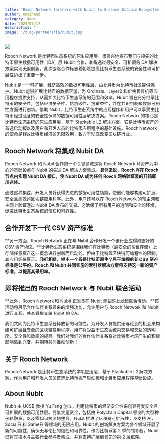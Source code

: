 ```yaml
---
title: 'Rooch Network Partners with Nubit to Enhance Bitcoin Ecosystem Scalability and Security'
author: omnihand
category: News
date: 2024/07/17
description: ''
image: '/blog/partnership/nubit.jpg'
---
```



<PostHeader />

![](/blog/partnership/nubit.jpg)

Rooch Network 是比特币生态系统的原生应用层，很高兴地宣布我们与领先的比特币原生数据可用性（DA）层 Nubit 合作，准备通过最安全、可扩展的 DA 解决方案实现无限创新。此次战略合作标志着朝着提高比特币生态系统的安全性和可扩展性迈出了重要一步。

Nubit 是一个可扩展、经济高效的数据可用性层，由比特币为比特币社区提供保护。Nubit 能够扩展比特币的数据容量，为 Ordinals、Layer2 和价格预言机等应用程序提供支持，从而扩大比特币生态系统的范围和效率。Nubit 旨在充分继承比特币的安全性，包括经济安全性、抗篡改性、抗审查性，并在共识机制和数据可用性方面进行创新。借助 Nubit，比特币生态系统中的应用程序和用户可以享受由比特币经过验证的安全性保障的数据可用性层解决方案。Rooch Network 的核心是比特币生态系统的原生应用层，基于 Stackable L2 解决方案。它是比特币资产的首选启动板以及用户和开发人员的比特币应用程序的基础设施。Rooch Network 的使命是释放比特币经济的无限效用，致力于彻底改变区块链行业。

## Rooch Network 将集成 Nubit DA

Rooch Network 和 Nubit 合作的一个关键领域是将 Rooch Network 以资产为中心的基础设施与 Nubit 的先进 DA 解决方案集成。**具体来说，Rooch 将在 Rooch 节点内实现 Nubit DA 接口，使 Nubit DA 成为任何 Rooch 网络验证器的开箱即用选择。**

通过这种集成，开发人员将获得先进的数据可用性功能，使他们能够构建可扩展、安全且高效的区块链应用程序。此外，用户还可以在 Rooch Network 的预主网和主网上验证通过 Nubit DA 发布的交易。这确保了所有用户的透明和安全的环境，促进比特币生态系统的信任和可靠性。

## 合作开发下一代 CSV 资产标准

**另一方面，Rooch Network 正在与 Nubit 合作开发一个该行业应得的更好的 CSV 资产协议。**比特币生态系统是围绕我们在比特币（最安全的价值存储）上存储任意资产这一概念进行创新而启动的。但由于比特币区块链可编程性的限制，其应用场景匮乏。**我们相信，提出一个既是比特币原生又易于编程的新 CSV 资产标准是公平的。Rooch 和 Nubit 共同实施的索引器解决方案将支持这一新的资产标准，以提高其采用率。**

## 即将推出的 Rooch Network 与 Nubit 联合活动

**此外，Rooch Network 和 Nubit 正准备在 Nubit 测试网上发起联合活动。**该活动将展示合作伙伴关系带来的增强功能，允许用户与 Rooch Network 和 Nubit 进行交互，并查看提交给 Nubit 的 DA。

我们共同为比特币生态系统释放新的可能性，为开发人员提供无与伦比的机会来构建可扩展且安全的区块链应用程序。用户将受益于生态系统内交易和交互的透明度、安全性和效率的提高。我们对我们的合作伙伴关系将对比特币社区产生的积极影响感到兴奋，并期待共同推动创新！

## 关于 Rooch Network

Rooch Network 是比特币生态系统的本机应用层，基于 Stackable L2 解决方案，作为用户和开发人员的首选比特币资产启动板和比特币应用程序基础设施。

## About Nubit

Nubit 由 UCSB 教授 Yu Feng 创立，利用比特币的经济安全性来创建高度安全且可扩展的数据可用性层。凭借大量资金，包括由 Polychain Capital 领投的大型种子轮融资，以及零知识技术的整合，Nubit 推进了区块链可扩展性，以支持 AI、SocialFi 和 GameFi 等领域的无限应用。Nubit 的创新解决方案为各个领域开启了新的可能性，确保无与伦比的信任和可靠性。作为比特币第 2 季的领导者，Nubit 已将其技术与主要行业参与者集成，并将支持扩展到领先的第 2 层框架。
